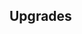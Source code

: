 {{Building
| name = Crystal Mine (Established)
| image = N/A
| category = {{BuildingCategory|category=Established Production}}
| cycle = 1s
| capacity = 1000
| produce_per_cycle = 1 {{RessourceIcon|type=crystal}}
| consume_per_cycle = N/A
| build_cost = 55 {{RessourceIcon|type=gold}}, 25 {{RessourceIcon|type=ore}}, 25 {{RessourceIcon|type=wood}}
| description = Produces crystals.
}}

== Upgrades ==
{{Upgrade
| name = Magic aura
| description = Passively increases spell damage dealt by 5%.
}}
{{Upgrade
| name = Crystal Mine production
| description = Boosts production by 30%.
}}